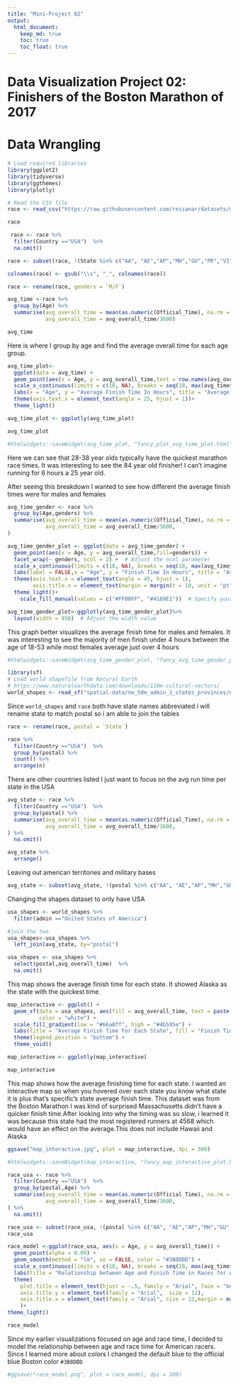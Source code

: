 ```yaml
---
title: "Mini-Project 02"
output: 
  html_document:
    keep_md: true
    toc: true
    toc_float: true
---
```


# Data Visualization Project 02: Finishers of the Boston Marathon of 2017

# Data Wrangling

```r
# Load required libraries
library(ggplot2)
library(tidyverse)
library(ggthemes)
library(plotly)
```

```r
# Read the CSV file
race <- read_csv("https://raw.githubusercontent.com/reisanar/datasets/master/marathon_results_2017.csv")
```

```r
race
```

```r
 race <- race %>% 
  filter(Country =="USA")  %>% 
  na.omit()
```

```r
race <- subset(race, !(State %in% c("AA", "AE","AP","MH","GU","PR","VI","DC")))
```

```r
colnames(race) <- gsub("\\s", "_", colnames(race))

```

```r
race <- rename(race, genders = `M/F`)
```

```r
avg_time <-race %>% 
  group_by(Age) %>% 
  summarise(avg_overall_time = mean(as.numeric(Official_Time), na.rm = TRUE),
            avg_overall_time = avg_overall_time/3600) 

avg_time

```

Here is where I group by age and find the average overall time for each age group.

```r
avg_time_plot<-
  ggplot(data = avg_time) +
  geom_point(aes(x = Age, y = avg_overall_time,text = row.names(avg_overall_time))) +
  scale_x_continuous(limits = c(18, NA), breaks = seq(18, max(avg_time$Age), by = 5)) +
  labs(x = "Age", y = "Average Finish Time In Hours", title = "Average Finish Time Per Age Group For Runners In USA")+  
  theme(axis.text.x = element_text(angle = 25, hjust = 1))+
  theme_light()

```

```r
avg_time_plot <- ggplotly(avg_time_plot)
```

```r
avg_time_plot

```

```r
#htmlwidgets::saveWidget(avg_time_plot, "fancy_plot_avg_time_plot.html")
```

Here we can see that 28-38 year olds typically have the quickest marathon race times. It was interesting to see the 84 year old finisher! I can't imagine running for 6 hours a 25 year old.

After seeing this breakdown I wanted to see how different the average finish times were for males and females

```r
avg_time_gender <- race %>% 
  group_by(Age,genders) %>% 
  summarise(avg_overall_time = mean(as.numeric(Official_Time), na.rm = TRUE),
            avg_overall_time = avg_overall_time/3600,
)
```

```r

avg_time_gender_plot <- ggplot(data = avg_time_gender) +
  geom_point(aes(x = Age, y = avg_overall_time,fill=genders)) +
  facet_wrap(~ genders, ncol = 2) +  # Adjust the ncol parameter
  scale_x_continuous(limits = c(18, NA), breaks = seq(18, max(avg_time$Age), by = 5)) +
  labs(label = FALSE,x = "Age", y = "Finish Time In Hours", title = "Average Finish Time For Female and Male Runners In USA") +
  theme(axis.text.x = element_text(angle = 45, hjust = 1), 
        axis.title.x = element_text(margin = margin(t = 10, unit = "pt")),legend.position = "none")+
  theme_light()+
    scale_fill_manual(values = c("#FF00FF", "#4169E1"))  # Specify your desired fill colors

```

```r
avg_time_gender_plot<-ggplotly(avg_time_gender_plot)%>%
  layout(width = 950)  # Adjust the width value

```

This graph better visualizes the average finish time for males and females. It was interesting to see the majority of men finish under 4 hours between the age of 18-53 while most females average just over 4 hours

```r
#htmlwidgets::saveWidget(avg_time_gender_plot, "fancy_avg_time_gender_plot.html")
```

```r

library(sf)
# Load world shapefile from Natural Earth
# https://www.naturalearthdata.com/downloads/110m-cultural-vectors/
world_shapes <- read_sf("spatial-data/ne_50m_admin_1_states_provinces/ne_50m_admin_1_states_provinces.shp")

```

Since `world_shapes` and `race` both have state names abbreviated i will rename state to match postal so i am able to join the tables

```r
race <- rename(race, postal = `State`)

```

```r
race %>% 
  filter(Country =="USA")  %>% 
  group_by(postal) %>% 
  count() %>% 
  arrange(n)
```

There are other countries listed I just want to focus on the avg run time per state in the USA

```r
avg_state <- race %>% 
  filter(Country =="USA")  %>% 
  group_by(postal) %>% 
  summarise(avg_overall_time = mean(as.numeric(Official_Time), na.rm = TRUE),
            avg_overall_time = avg_overall_time/3600,
) %>% 
  na.omit()

```

```r
avg_state %>% 
  arrange()
```

Leaving out american territories and military bases

```r
avg_state <- subset(avg_state, !(postal %in% c("AA", "AE","AP","MH","GU","PR","VI","DC","AK","HI")))

```

Changing the shapes dataset to only have USA

```r
usa_shapes <- world_shapes %>% 
  filter(admin =="United States of America")
```

```r
#join the two 
usa_shapes<-usa_shapes %>% 
  left_join(avg_state, by="postal")
```

```r
usa_shapes <- usa_shapes %>% 
  select(postal,avg_overall_time)  %>% 
  na.omit()
```

This map shows the average finish time for each state. It showed Alaska as the state with the quickest time.

```r
map_interactive <- ggplot() +
  geom_sf(data = usa_shapes, aes(fill = avg_overall_time, text = paste("State: ", postal)),
          color = "white") +
  scale_fill_gradient(low = "#66a0ff", high = "#4b595e") +
  labs(title = "Average Finish Time For Each State", fill = "Finish Time In Hours", caption = "Finishers of the Boston Marathon of 2017. (Not including Hawaii and Alaska)") +
  theme(legend.position = "bottom") +
  theme_void() 
```

```r
map_interactive <- ggplotly(map_interactive)
```

```r
map_interactive
```

This map shows how the average finishing time for each state. I wanted an interactive map so when you hovered over each state you know what state it is plus that's specific's state average finish time. This dataset was from the Boston Marathon I was kind of surprised Massachusetts didn't have a quicker finish time.After looking into why the timing was so slow, i learned it was because this state had the most registered runners at 4568 which would have an effect on the average.This does not include Hawaii and Alaska

```r
ggsave("map_interactive.jpg", plot = map_interactive, dpi = 300)

```

```r
#htmlwidgets::saveWidget(map_interactive, "fancy_map_interactive_plot.html")
```

```r
race_usa <- race %>% 
  filter(Country =="USA")  %>% 
  group_by(postal,Age) %>% 
  summarise(avg_overall_time = mean(as.numeric(Official_Time), na.rm = TRUE),
            avg_overall_time = avg_overall_time/3600,
) %>% 
  na.omit()
```

```r
race_usa <- subset(race_usa, !(postal %in% c("AA", "AE","AP","MH","GU","PR","VI","DC")))
race_usa
```

```r
race_model <-ggplot(race_usa, aes(x = Age, y = avg_overall_time)) +
  geom_point(alpha = 0.09) +
  geom_smooth(method = "lm", se = FALSE, color = "#3B8DBD") +
  scale_x_continuous(limits = c(18, NA), breaks = seq(18, max(avg_time$Age), by = 5)) +
  labs(title = "Relationship between Age and Finish Time in Races for American Athletes", y = "Finish Time in Hours", caption = "Finishers of the Boston Marathon of 2017") +
  theme(
    plot.title = element_text(hjust = -.5, family = "Arial", face = "bold", size = 12),
    axis.title.y = element_text(family = "Arial",  size = 12),
    axis.title.x = element_text(family = "Arial", size = 12,margin = margin(t = 10, unit = "pt"))
    )+
theme_light()

```

```r
race_model
```

Since my earlier visualizations focused on age and race time, I decided to model the relationship between age and race time for American racers. Since I learned more about colors I changed the default blue to the official blue Boston color `#3B8DBD`

```r
#ggsave("race_model.png", plot = race_model, dpi = 300)

```
